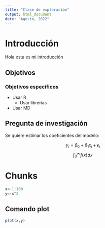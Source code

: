 ```yaml
---
title: "Clase de exploración"
output: html_document
date: "Agosto, 2022"
---
```


# Introducción

Hola esta es mi introducción

## Objetivos

### Objetivos específicos

  + Usar R
    * Usar librerías
  + Usar MD

## Pregunta de investigación

Se quiere estimar los coeficientes del modelo:

$$y_i=\beta_0+ \beta_1 x_i+\epsilon_i$$
$$\int_0^\infty f(x) dx$$

# Chunks

```r
x<-1:100
y<-x^2
```

## Comando plot

```r
plot(x,y)
```



